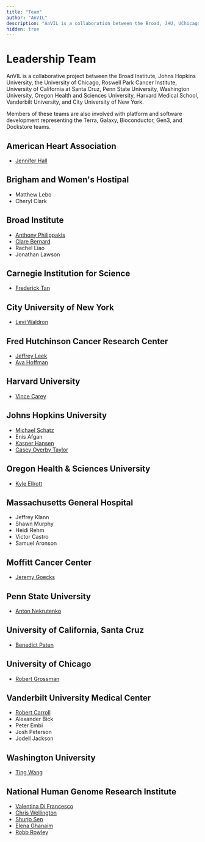 ```yaml
---
title: "Team"
author: "AnVIL"
description: "AnVIL is a collaboration between the Broad, JHU, UChicago, RPCI, UCSC, Penn State, WUSTL, OHSU, Harvard Medical School, Vanderbilt & CUNY."
hidden: true
---
```


# Leadership Team

<hero>
  AnVIL is a collaborative project between the Broad Institute, Johns Hopkins
  University, the University of Chicago, Roswell Park Cancer Institute,
  University of California at Santa Cruz, Penn State University, Washington
  University, Oregon Health and Sciences University, Harvard Medical School,
  Vanderbilt University, and City University of New York.
</hero>

Members of these teams are also involved with platform and software development representing the Terra, Galaxy, Bioconductor, Gen3, and Dockstore teams.

## American Heart Association

- [Jennifer Hall](https://www.heart.org/en/about-us/jennifer-hall)

## Brigham and Women's Hostipal

- Matthew Lebo
- Cheryl Clark

## Broad Institute

- [Anthony Philippakis](https://www.broadinstitute.org/bios/anthony-philippakis-0)
- [Clare Bernard](https://www.broadinstitute.org/bios/clare-bernard)
- Rachel Liao
- Jonathan Lawson

## Carnegie Institution for Science

- [Frederick Tan](https://bse.carnegiescience.edu/)

## City University of New York

- [Levi Waldron](https://waldronlab.io/)

## Fred Hutchinson Cancer Research Center

- [Jeffrey Leek](https://jtleek.com/)
- [Ava Hoffman](https://www.avahoffman.com/)

## Harvard University

- [Vince Carey](https://vjcitn.github.io/)

## Johns Hopkins University

- [Michael Schatz](https://schatz-lab.org/)
- Enis Afgan
- [Kasper Hansen](https://publichealth.jhu.edu/faculty/2742/kasper-daniel-hansen)
- [Casey Overby Taylor](https://www.hopkinsmedicine.org/profiles/details/casey-taylor)

## Oregon Health & Sciences University

- [Kyle Ellrott](https://www.ohsu.edu/people/kyle-ellrott-phd)

## Massachusetts General Hospital

- Jeffrey Klann
- Shawn Murphy
- Heidi Rehm
- Victor Castro
- Samuel Aronson

## Moffitt Cancer Center

- [Jeremy Goecks](https://www.goeckslab.org/)

## Penn State University

- [Anton Nekrutenko](https://nekrut.github.io/lab_site/)

## University of California, Santa Cruz

- [Benedict Paten](https://cglgenomics.ucsc.edu/team/)

## University of Chicago

- [Robert Grossman](https://rgrossman.com/)

## Vanderbilt University Medical Center

- [Robert Carroll](https://www.vumc.org/dbmi/person/robert-carroll-phd)
- Alexander Bick
- Peter Embi
- Josh Peterson
- Jodell Jackson

## Washington University

- [Ting Wang](https://genome.wustl.edu/people/ting-wang/)

## National Human Genome Research Institute

- [Valentina Di Francesco](https://www.genome.gov/staff/Valentina-Di-Francesco-MS)
- [Chris Wellington](https://www.genome.gov/staff/Chris-Wellington-BS)
- [Shurjo Sen](https://www.genome.gov/staff/Shurjo-K-Sen-PhD)
- [Elena Ghanaim](https://www.genome.gov/staff/Elena-Ghanaim-MA)
- [Robb Rowley](https://www.genome.gov/staff/robb-rowley-md)
